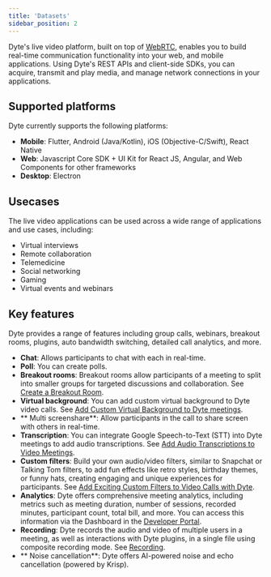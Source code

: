 ```yaml
---
title: 'Datasets'
sidebar_position: 2
---
```


Dyte's live video platform, built on top of [WebRTC](https://dyte.io/blog/webrtc/), enables you to build real-time communication functionality into your web, and mobile applications. Using Dyte's REST APIs and client-side SDKs, you can acquire, transmit and play media, and manage network connections in your applications.

## Supported platforms

Dyte currently supports the following platforms:

- **Mobile**: Flutter, Android (Java/Kotlin), iOS (Objective-C/Swift), React Native
- **Web**: Javascript Core SDK + UI Kit for React JS, Angular, and Web Components for other frameworks
- **Desktop**: Electron

## Usecases

The live video applications can be used across a wide range of applications and use cases, including:

- Virtual interviews
- Remote collaboration
- Telemedicine
- Social networking
- Gaming
- Virtual events and webinars

## Key features

Dyte provides a range of features including group calls, webinars, breakout rooms, plugins, auto bandwidth switching, detailed call analytics, and more.

- **Chat**: Allows participants to chat with each in real-time.
- **Poll**: You can create polls.
- **Breakout rooms**: Breakout rooms allow participants of a meeting to split into smaller groups for targeted discussions and collaboration. See [Create a Breakout Room](/guides/capabilities/breakoutroom/create-breakout-rooms).
- **Virtual background**: You can add custom virtual background to Dyte video calls. See [Add Custom Virtual Background to Dyte meetings](/guides/capabilities/customization/add-virtual-background).
- ** Multi screenshare**: Allow participants in the call to share screen with others in real-time.
- **Transcription**: You can integrate Google Speech-to-Text (STT) into Dyte meetings to add audio transcriptions. See [Add Audio Transcriptions to Video Meetings](https://dyte.io/blog/audio-transcriptions-video-meeting/).
- **Custom filters**: Build your own audio/video filters, similar to Snapchat or Talking Tom filters, to add fun effects like retro styles, birthday themes, or funny hats, creating engaging and unique experiences for participants. See [Add Exciting Custom Filters to Video Calls with Dyte](https://dyte.io/blog/streams-blog/).
- **Analytics**: Dyte offers comprehensive meeting analytics, including metrics such as meeting duration, number of sessions, recorded minutes, participant count, total bill, and more. You can access this information via the Dashboard in the [Developer Portal](https://dev.dyte.io/dashboard).
- **Recording**: Dyte records the audio and video of multiple users in a meeting, as well as interactions with Dyte plugins, in a single file using composite recording mode. See [Recording](/guides/capabilities/recording).
- ** Noise cancellation**: Dyte offers AI-powered noise and echo cancellation (powered by Krisp).